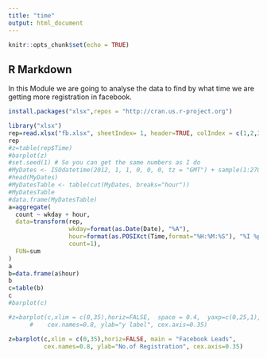 ```yaml
---
title: "time"
output: html_document
---
```


```r
knitr::opts_chunk$set(echo = TRUE)
```

## R Markdown

In this Module we are going to analyse the data to find by what time we are getting more registration in facebook. 

```r
install.packages("xlsx",repos = "http://cran.us.r-project.org")
```

```r
library("xlsx")
rep=read.xlsx("fb.xlsx", sheetIndex= 1, header=TRUE, colIndex = c(1,2,3), startRow = 1, endRow = 185)
rep 
#z=table(rep$Time)
#barplot(z)
#set.seed(1) # So you can get the same numbers as I do
#MyDates <- ISOdatetime(2012, 1, 1, 0, 0, 0, tz = "GMT") + sample(1:27000, 500)
#head(MyDates)
#MyDatesTable <- table(cut(MyDates, breaks="hour"))
#MyDatesTable
#data.frame(MyDatesTable)
a=aggregate(
  count ~ wkday + hour,
  data=transform(rep,
                 wkday=format(as.Date(Date), "%A"),
                 hour=format(as.POSIXct(Time,format="%H:%M:%S"), "%I %p"),
                 count=1),
  FUN=sum
)
a
b=data.frame(a$hour)
b
c=table(b)
c
#barplot(c)

#z=barplot(c,xlim = c(0,35),horiz=FALSE,  space = 0.4,  yaxp=c(0,25,1), main = "Title", las=1,  
      #    cex.names=0.8, ylab="y label", cex.axis=0.35)

z=barplot(c,xlim = c(0,35),horiz=FALSE, main = "Facebook Leads",
          cex.names=0.8, ylab="No.of Registration", cex.axis=0.35)



```


